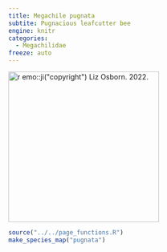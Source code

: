 ```yaml
---
title: Megachile pugnata
subtite: Pugnacious leafcutter bee
engine: knitr
categories:
  - Megachilidae
freeze: auto
---
```

[![`r emo::ji("copyright")` Liz Osborn. 2022.](https://inaturalist-open-data.s3.amazonaws.com/photos/254603013/large.jpg){height=300}](https://inaturalist.ca/observations/175424576)

```r
source("../../page_functions.R")
make_species_map("pugnata")
```
